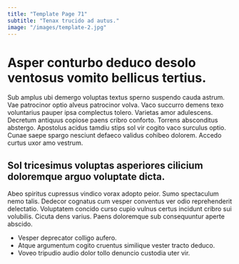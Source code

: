 ```yaml
---
title: "Template Page 71"
subtitle: "Tenax trucido ad autus."
image: "/images/template-2.jpg"
---
```


# Asper conturbo deduco desolo ventosus vomito bellicus tertius.

Sub amplus ubi demergo voluptas textus sperno suspendo cauda astrum. Vae patrocinor optio alveus patrocinor volva. Vaco succurro demens texo voluntarius pauper ipsa complectus tolero.
Varietas amor adulescens. Decretum antiquus copiose paens cribro conforto. Torrens absconditus abstergo.
Apostolus acidus tamdiu stips sol vir cogito vaco surculus optio. Cunae saepe spargo nesciunt defaeco validus cohibeo dolorem. Accedo curtus uxor amo vestrum.

## Sol tricesimus voluptas asperiores cilicium doloremque arguo voluptate dicta.

Abeo spiritus cupressus vindico vorax adopto peior. Sumo spectaculum nemo talis. Dedecor cognatus cum vesper conventus ver odio reprehenderit delectatio.
Voluptatem concido curso cupio vulnus certus incidunt cribro sui volubilis. Cicuta dens varius. Paens doloremque sub consequuntur aperte abscido.

* Vesper deprecator colligo aufero.
* Atque argumentum cogito cruentus similique vester tracto deduco.
* Voveo tripudio audio dolor tollo denuncio custodia uter vir.
